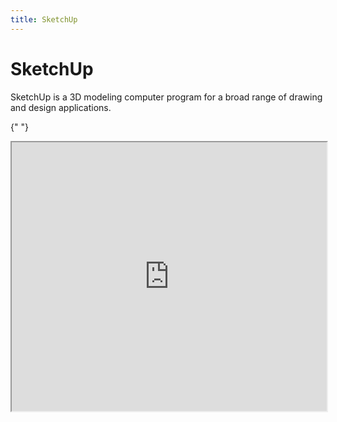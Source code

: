 ```yaml
---
title: SketchUp
---
```


# SketchUp

SketchUp is a 3D modeling computer program for a broad range of drawing and design applications.

{" "}
<iframe
  width="100%"
  height="430"
  src="https://www.youtube.com/embed/B8_oo0wxKB8"
/>

For anything spatial or architectural, where exact measurements are needed to create your model, SketchUp is a great tool to use.

## Supported filetypes

STL (best for 3D printing), DAE ,SKP, DWG, DXF, JPG + PNG (for textures and images)

## Minimum system requirements

At least 4GB of RAM. At least 700 MB of available hard-disk space. Intel HD or similar graphics card with at least 512 MB video memory

## Downloads

[Open SketchUp](https://sketchup.com/products/sketchup-for-schools)

